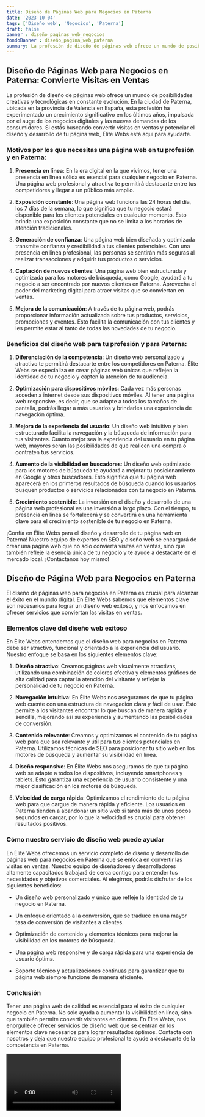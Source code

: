 ```yaml
---
title: Diseño de Páginas Web para Negocios en Paterna
date: '2023-10-04'
tags: ['Diseño web', 'Negocios', 'Paterna']
draft: false
banner : diseño_paginas_web_negocios
fondoBanner : diseño_pagina_web_paterna
summary: La profesión de diseño de páginas web ofrece un mundo de posibilidades creativas y tecnológicas en constante evolución. En la ciudad de Paterna, ubicada en la provincia de Valencia en España, esta profesión ha experimentado un crecimiento significativo en los últimos años, impulsada por el auge de los negocios digitales y las nuevas demandas de los consumidores. Si estás buscando convertir visitas en ventas y potenciar el diseño y desarrollo de tu página web, Élite Webs está aquí para ayudarte.
---
```


## Diseño de Páginas Web para Negocios en Paterna: Convierte Visitas en Ventas

La profesión de diseño de páginas web ofrece un mundo de posibilidades creativas y tecnológicas en constante evolución. En la ciudad de Paterna, ubicada en la provincia de Valencia en España, esta profesión ha experimentado un crecimiento significativo en los últimos años, impulsada por el auge de los negocios digitales y las nuevas demandas de los consumidores. Si estás buscando convertir visitas en ventas y potenciar el diseño y desarrollo de tu página web, Élite Webs está aquí para ayudarte.

### Motivos por los que necesitas una página web en tu profesión y en Paterna:

1. **Presencia en línea**: En la era digital en la que vivimos, tener una presencia en línea sólida es esencial para cualquier negocio en Paterna. Una página web profesional y atractiva te permitirá destacarte entre tus competidores y llegar a un público más amplio.

2. **Exposición constante**: Una página web funciona las 24 horas del día, los 7 días de la semana, lo que significa que tu negocio estará disponible para los clientes potenciales en cualquier momento. Esto brinda una exposición constante que no se limita a los horarios de atención tradicionales.

3. **Generación de confianza**: Una página web bien diseñada y optimizada transmite confianza y credibilidad a tus clientes potenciales. Con una presencia en línea profesional, las personas se sentirán más seguras al realizar transacciones y adquirir tus productos o servicios.

4. **Captación de nuevos clientes**: Una página web bien estructurada y optimizada para los motores de búsqueda, como Google, ayudará a tu negocio a ser encontrado por nuevos clientes en Paterna. Aprovecha el poder del marketing digital para atraer visitas que se conviertan en ventas.

5. **Mejora de la comunicación**: A través de tu página web, podrás proporcionar información actualizada sobre tus productos, servicios, promociones y eventos. Esto facilita la comunicación con tus clientes y les permite estar al tanto de todas las novedades de tu negocio.

### Beneficios del diseño web para tu profesión y para Paterna:

1. **Diferenciación de la competencia**: Un diseño web personalizado y atractivo te permitirá destacarte entre los competidores en Paterna. Élite Webs se especializa en crear páginas web únicas que reflejen la identidad de tu negocio y capten la atención de tu audiencia.

2. **Optimización para dispositivos móviles**: Cada vez más personas acceden a internet desde sus dispositivos móviles. Al tener una página web responsive, es decir, que se adapte a todos los tamaños de pantalla, podrás llegar a más usuarios y brindarles una experiencia de navegación óptima.

3. **Mejora de la experiencia del usuario**: Un diseño web intuitivo y bien estructurado facilita la navegación y la búsqueda de información para tus visitantes. Cuanto mejor sea la experiencia del usuario en tu página web, mayores serán las posibilidades de que realicen una compra o contraten tus servicios.

4. **Aumento de la visibilidad en buscadores**: Un diseño web optimizado para los motores de búsqueda te ayudará a mejorar tu posicionamiento en Google y otros buscadores. Esto significa que tu página web aparecerá en los primeros resultados de búsqueda cuando los usuarios busquen productos o servicios relacionados con tu negocio en Paterna.

5. **Crecimiento sostenible**: La inversión en el diseño y desarrollo de una página web profesional es una inversión a largo plazo. Con el tiempo, tu presencia en línea se fortalecerá y se convertirá en una herramienta clave para el crecimiento sostenible de tu negocio en Paterna.

¡Confía en Élite Webs para el diseño y desarrollo de tu página web en Paterna! Nuestro equipo de expertos en SEO y diseño web se encargará de crear una página web que no solo convierta visitas en ventas, sino que también refleje la esencia única de tu negocio y te ayude a destacarte en el mercado local. ¡Contáctanos hoy mismo!

<GifSeo />

<Cta />

## Diseño de Página Web para Negocios en Paterna

El diseño de páginas web para negocios en Paterna es crucial para alcanzar el éxito en el mundo digital. En Élite Webs sabemos que elementos clave son necesarios para lograr un diseño web exitoso, y nos enfocamos en ofrecer servicios que conviertan las visitas en ventas.

### Elementos clave del diseño web exitoso

En Élite Webs entendemos que el diseño web para negocios en Paterna debe ser atractivo, funcional y orientado a la experiencia del usuario. Nuestro enfoque se basa en los siguientes elementos clave:

1. **Diseño atractivo**: Creamos páginas web visualmente atractivas, utilizando una combinación de colores efectiva y elementos gráficos de alta calidad para captar la atención del visitante y reflejar la personalidad de tu negocio en Paterna.

2. **Navegación intuitiva**: En Élite Webs nos aseguramos de que tu página web cuente con una estructura de navegación clara y fácil de usar. Esto permite a los visitantes encontrar lo que buscan de manera rápida y sencilla, mejorando así su experiencia y aumentando las posibilidades de conversión.

3. **Contenido relevante**: Creamos y optimizamos el contenido de tu página web para que sea relevante y útil para tus clientes potenciales en Paterna. Utilizamos técnicas de SEO para posicionar tu sitio web en los motores de búsqueda y aumentar su visibilidad en línea.

4. **Diseño responsive**: En Élite Webs nos aseguramos de que tu página web se adapte a todos los dispositivos, incluyendo smartphones y tablets. Esto garantiza una experiencia de usuario consistente y una mejor clasificación en los motores de búsqueda.

5. **Velocidad de carga rápida**: Optimizamos el rendimiento de tu página web para que cargue de manera rápida y eficiente. Los usuarios en Paterna tienden a abandonar un sitio web si tarda más de unos pocos segundos en cargar, por lo que la velocidad es crucial para obtener resultados positivos.

### Cómo nuestro servicio de diseño web puede ayudar

En Élite Webs ofrecemos un servicio completo de diseño y desarrollo de páginas web para negocios en Paterna que se enfoca en convertir las visitas en ventas. Nuestro equipo de diseñadores y desarrolladores altamente capacitados trabajará de cerca contigo para entender tus necesidades y objetivos comerciales. Al elegirnos, podrás disfrutar de los siguientes beneficios:

- Un diseño web personalizado y único que refleje la identidad de tu negocio en Paterna.

- Un enfoque orientado a la conversión, que se traduce en una mayor tasa de conversión de visitantes a clientes.

- Optimización de contenido y elementos técnicos para mejorar la visibilidad en los motores de búsqueda.

- Una página web responsive y de carga rápida para una experiencia de usuario óptima.

- Soporte técnico y actualizaciones continuas para garantizar que tu página web siempre funcione de manera eficiente.

### Conclusión

Tener una página web de calidad es esencial para el éxito de cualquier negocio en Paterna. No solo ayuda a aumentar la visibilidad en línea, sino que también permite convertir visitantes en clientes. En Élite Webs, nos enorgullece ofrecer servicios de diseño web que se centran en los elementos clave necesarios para lograr resultados óptimos. Contacta con nosotros y deja que nuestro equipo profesional te ayude a destacarte de la competencia en Paterna.

<Video />

<CtaBot job='Negocios' city='Paterna'/>

<Gmaps query='Paterna+españa+maps' />